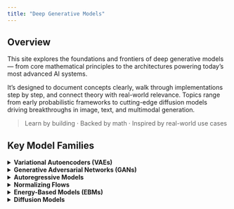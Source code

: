 ```yaml
---
title: "Deep Generative Models"
---
```


## Overview

This site explores the foundations and frontiers of deep generative models — from core mathematical principles to the architectures powering today’s most advanced AI systems.

It’s designed to document concepts clearly, walk through implementations step by step, and connect theory with real-world relevance. Topics range from early probabilistic frameworks to cutting-edge diffusion models driving breakthroughs in image, text, and multimodal generation.

> Learn by building · Backed by math · Inspired by real-world use cases



## Key Model Families

<details>
<summary><strong> Variational Autoencoders (VAEs)</strong></summary>

- **Core Idea**: Encode input to a latent space and reconstruct it while optimizing a lower bound on likelihood (ELBO).
- **Likelihood**: Approximate (variational lower bound).
- **Sampling**: Fast — sample latent vector \( z \sim p(z) \) and decode.
- **Use Cases**: Representation learning, image generation.
- [Go to VAE write-up →](vae.qmd)

</details>

<details>
<summary><strong> Generative Adversarial Networks (GANs)</strong></summary>

- **Core Idea**: A generator and discriminator compete in a minimax game to produce realistic samples.
- **Likelihood**: None (implicit model).
- **Sampling**: Fast — sample latent vector and pass through generator.
- **Use Cases**: High-quality image generation, style transfer.
- [Go to GAN write-up →]

</details>

<details>
<summary><strong> Autoregressive Models</strong></summary>

- **Core Idea**: Factor the joint distribution as a product of conditional probabilities.
- **Likelihood**: Exact.
- **Sampling**: Slow — token-by-token generation.
- **Use Cases**: Language modeling, code generation, time series.
- [Go to Autoregressive Models →]

</details>

<details>
<summary><strong> Normalizing Flows</strong></summary>

- **Core Idea**: Learn invertible transformations of latent variables using the change-of-variable formula.
- **Likelihood**: Exact and tractable.
- **Sampling**: Fast — sample from base distribution and invert.
- **Use Cases**: Density estimation, latent space modeling.
- [Go to Flow Models →](flows.qmd)

</details>

<details>
<summary><strong> Energy-Based Models (EBMs)</strong></summary>

- **Core Idea**: Define an energy function over inputs; lower energy = higher probability.
- **Likelihood**: Unnormalized (intractable partition function).
- **Sampling**: Very slow — requires MCMC or Langevin dynamics.
- **Use Cases**: Uncertainty modeling, compositional generation.
- [Go to EBMs →](ebm.qmd)

</details>

<details>
<summary><strong> Diffusion Models</strong></summary>

- **Core Idea**: Learn to reverse a gradual noise process via denoising.
- **Likelihood**: Approximate (via variational bound).
- **Sampling**: Slow — requires hundreds of reverse steps.
- **Use Cases**: High-resolution image and audio generation.
- [Go to Diffusion Models →]

## Industry Use Cases

### 1. [Banking](gen-ai-use-cases/banking-use-cases.html)  
6 use cases spanning customer service, operational efficiency, fraud detection, business intelligence, and marketing.  
Includes JPMorgan, Mastercard, Wells Fargo, and Morgan Stanley.

### 2. [Healthcare](gen-ai-use-cases/healthcare-use-cases.html)  
5 use cases spanning clinical scribing, imaging, triage, education, and drug discovery.  
Based on real-world deployments by Nuance (Microsoft), Mayo Clinic, DeepMind, and Insilico.